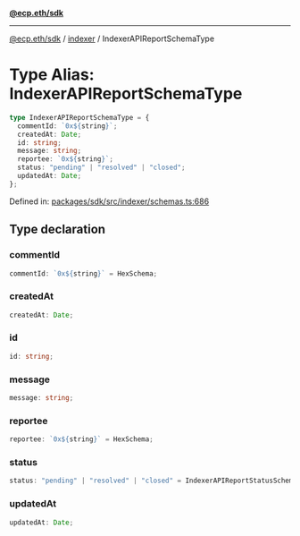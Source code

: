 [**@ecp.eth/sdk**](../../index.mdx)

***

[@ecp.eth/sdk](/sdk-reference/index.mdx) / [indexer](/sdk-reference/indexer/index.mdx) / IndexerAPIReportSchemaType

# Type Alias: IndexerAPIReportSchemaType

```ts
type IndexerAPIReportSchemaType = {
  commentId: `0x${string}`;
  createdAt: Date;
  id: string;
  message: string;
  reportee: `0x${string}`;
  status: "pending" | "resolved" | "closed";
  updatedAt: Date;
};
```

Defined in: [packages/sdk/src/indexer/schemas.ts:686](https://github.com/ecp-eth/comments-monorepo/blob/main/packages/sdk/src/indexer/schemas.ts#L686)

## Type declaration

### commentId

```ts
commentId: `0x${string}` = HexSchema;
```

### createdAt

```ts
createdAt: Date;
```

### id

```ts
id: string;
```

### message

```ts
message: string;
```

### reportee

```ts
reportee: `0x${string}` = HexSchema;
```

### status

```ts
status: "pending" | "resolved" | "closed" = IndexerAPIReportStatusSchema;
```

### updatedAt

```ts
updatedAt: Date;
```
